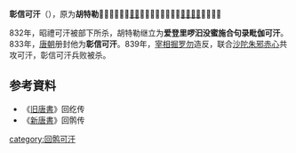 '''彰信可汗'''（{{bd||？|839年|catIdx=X}}），原为'''胡特勒'''，𨁂跌氏，是[[回鹘|回鹘]]的第十二任可汗，[[昭禮可汗|昭禮可汗]]的侄子。

832年，昭禮可汗被部下所杀，胡特勒继立为'''爱登里啰汩没蜜施合句录毗伽可汗'''。833年，[[唐朝|唐朝]]册封他为'''彰信可汗'''。839年，[[宰相|宰相]][[掘罗勿|掘罗勿]]造反，联合[[沙陀|沙陀]][[朱邪赤心|朱邪赤心]]共攻可汗，彰信可汗兵败被杀。
 
== 参考資料 ==
*《[[旧唐書|旧唐書]]》回纥传
*《[[新唐書|新唐書]]》回鹘传

{{start box}}
{{s-before|[[昭禮可汗|昭禮可汗]]}}
{{s-title|[[回鹘可汗列表|回鹘可汗]]|832年—839年}}
{{s-after|[[㕎馺特勒|㕎馺特勒]]}}
{{end box}}

[[category:回鹘可汗|category:回鹘可汗]]
